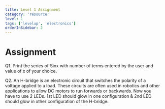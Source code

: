 ```yaml
---
title: Level 1 Assignment
category: 'resource'
level: 1
tags: ['levelup', 'electronics']
orderInSidebar: 2
---
```


<TOCInline toc={props.toc} toHeading={3} asDisclosure />

# Assignment

Q1. Print the series of Sinx with number of terms entered by the user and value of x of your choice.

Q2. An H-bridge is an electronic circuit that switches the polarity of a voltage applied to a load. These circuits are often used in robotics and other applications to allow DC motors to run forwards or backwards. Now you have to use 2 LEDs. 1st LED should glow in one configuration & 2nd LED should glow in other configuration of the H-bridge.
